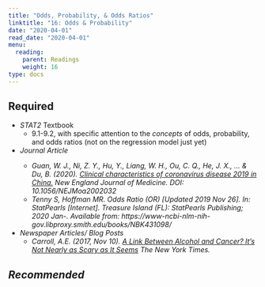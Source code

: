 ```yaml
---
title: "Odds, Probability, & Odds Ratios"
linktitle: "16: Odds & Probability"
date: "2020-04-01"
read_date: "2020-04-01"
menu:
  reading:
    parent: Readings
    weight: 16
type: docs
---
```


## Required  

- <i class="fas fa-book"></i>  _STAT2_ Textbook
  - 9.1-9.2, with specific attention to the _concepts_ of odds, probability, and odds ratios (not on the regression model just yet) 

- <i class="fas fa-book-medical"> Journal Article
  - Guan, W. J., Ni, Z. Y., Hu, Y., Liang, W. H., Ou, C. Q., He, J. X., ... & Du, B. (2020). [Clinical characteristics of coronavirus disease 2019 in China.](https://www-nejm-org.libproxy.smith.edu/doi/full/10.1056/NEJMoa2002032) _New England Journal of Medicine_. DOI: 10.1056/NEJMoa2002032
  - Tenny S, Hoffman MR. Odds Ratio (OR) [Updated 2019 Nov 26]. In: StatPearls [Internet]. Treasure Island (FL): StatPearls Publishing; 2020 Jan-. Available from: https://www-ncbi-nlm-nih-gov.libproxy.smith.edu/books/NBK431098/
  
- <i class="fas fa-newspaper"></i> Newspaper Articles/ Blog Posts
  - Carroll, A.E. (2017, Nov 10). [A Link Between Alcohol and Cancer? It’s Not Nearly as Scary as It Seems](https://www.nytimes.com/2017/11/10/upshot/health-alcohol-cancer-research.html) _The New York Times_.   

## Recommended

